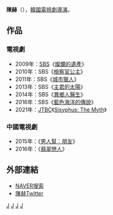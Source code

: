 {{About|韩国导演|其他同名人物|陳赫|名称相近的韩国演员|成赫}}
{{BLP unsourced}}
{{藝人
| 姓名     = 陳赫
| 類型     = 导演
| 圖片     = 
| 圖片尺寸 = 
| 圖片簡介 = 
| 原名     = 
| 外文名   = 진혁
| 外文     = ko
| 羅馬拼音 = Jin Hyuk
| 英文名   = 
| 綽號     = 
| 其他藝名 = 
| 國籍     = {{ROK}}
| 民族     = 
| 籍貫     = 
| 出生日期 = 
| 出生地點 = 
| 職業     = [[導演|導演]]
| 語言     = [[韓語|韓語]]
| 教育程度 = [[延世大學|延世大學]]工商管理學士學位
| 出身地   = 
| 出道作   = 
| 出道日期 = 2001年
| 代表作   = 
| 活躍年代 = 
| 經紀公司 = [[SBS_(韓國)|SBS]]
}}
'''陳赫'''（{{lang-ko|'''진혁'''}}），[[韓國|韓國]][[電視劇|電視劇]][[導演|導演]]。

== 作品 ==

=== 電視劇 ===
*2009年：[[SBS_(韓國)|SBS]]《[[燦爛的遺產|燦爛的遺產]]》
*2010年：SBS《[[檢察官公主|檢察官公主]]》
*2011年：SBS《[[城市獵人_(韓國電視劇)|城市獵人]]》
*2013年：SBS《[[主君的太陽|主君的太陽]]》
*2014年：SBS《[[異鄉人醫生|異鄉人醫生]]》
*2016年：SBS《[[藍色海洋的傳說|藍色海洋的傳說]]》
*2021年：[[JTBC|JTBC]]《[[Sisyphus:_The_Myth|Sisyphus: The Myth]]》

=== 中國電視劇 ===
*2015年：《[[男人幫：朋友|男人幫：朋友]]》
*2016年：《[[翡翠戀人|翡翠戀人]]》

== 外部連結 ==
*[http://people.search.naver.com/search.naver?where=nexearch&query=%EC%A7%84%ED%98%81&sm=tab_etc&ie=utf8&key=PeopleService&os=164142 NAVER搜索] {{Wayback|url=http://people.search.naver.com/search.naver?where=nexearch&query=%EC%A7%84%ED%98%81&sm=tab_etc&ie=utf8&key=PeopleService&os=164142 |date=20200418080517 }}{{ko}}
*[https://twitter.com/jinhyukpd 陳赫Twitter] {{Wayback|url=https://twitter.com/jinhyukpd |date=20190525052429 }}{{ko}}
[[Category:韓國導演|J]]
[[Category:韓國電視劇導演|J]]
[[Category:延世大學校友|J]]
[[Category:陳姓|J]]